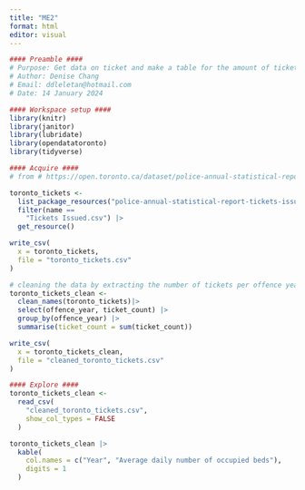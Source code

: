 ```yaml
---
title: "ME2"
format: html
editor: visual
---
```


```r
#### Preamble ####
# Purpose: Get data on ticket and make a table for the amount of tickets issued per year from 2014 to 2022
# Author: Denise Chang
# Email: ddleletan@hotmail.com
# Date: 14 January 2024

#### Workspace setup ####
library(knitr)
library(janitor)
library(lubridate)
library(opendatatoronto)
library(tidyverse)
```

```r
#### Acquire ####
# from # https://open.toronto.ca/dataset/police-annual-statistical-report-tickets-issued/

toronto_tickets <-
  list_package_resources("police-annual-statistical-report-tickets-issued") |>
  filter(name == 
    "Tickets Issued.csv") |>
  get_resource()

write_csv(
  x = toronto_tickets,
  file = "toronto_tickets.csv"
)

# cleaning the data by extracting the number of tickets per offence year
toronto_tickets_clean <-
  clean_names(toronto_tickets)|>
  select(offence_year, ticket_count) |>
  group_by(offence_year) |>
  summarise(ticket_count = sum(ticket_count))

write_csv(
  x = toronto_tickets_clean,
  file = "cleaned_toronto_tickets.csv"
)
```

```r
#### Explore ####
toronto_tickets_clean <-
  read_csv(
    "cleaned_toronto_tickets.csv",
    show_col_types = FALSE
  )

toronto_tickets_clean |>
  kable(
    col.names = c("Year", "Average daily number of occupied beds"),
    digits = 1
  )
```

